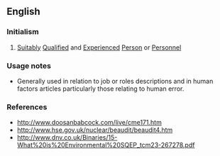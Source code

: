 ==English==

===Initialism===
{{rfc-header|Initialism}}
{{head|en|initialism}}

# {{context|British|lang=en}} [[suitably|Suitably]] [[qualified|Qualified]] and [[experienced|Experienced]] [[person|Person]] or [[personnel|Personnel]]

===Usage notes===
* Generally used in relation to job or roles descriptions and in human factors articles particularly those relating to human error.

===References===
* http://www.doosanbabcock.com/live/cme171.htm
* http://www.hse.gov.uk/nuclear/beaudit/beaudit4.htm
* http://www.dnv.co.uk/Binaries/15-What%20is%20Environmental%20SQEP_tcm23-267278.pdf